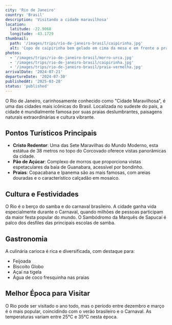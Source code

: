 ```yaml
---
city: 'Rio de Janeiro'
country: 'Brasil'
description: 'Visitando a cidade maravilhosa'
location:
  latitude: -22.9068
  longitude: -43.1729
thumbnail:
  path: '/images/trips/rio-de-janeiro-brasil/caipirinha.jpg'
  alt: 'Copo de caipirinha bem gelado em cima da mesa e em frente a praia de Ipanema'
photos:
  - '/images/trips/rio-de-janeiro-brasil/morro-urca.jpg'
  - '/images/trips/rio-de-janeiro-brasil/caipirinha.jpg'
  - '/images/trips/rio-de-janeiro-brasil/praia-vermelha.jpg'
arrivalDate: '2024-07-21'
departureDate: '2024-07-30'
publishedAt: '2025-03-28'
status: 'published'
---
```


O Rio de Janeiro, carinhosamente conhecido como "Cidade Maravilhosa", é uma das cidades mais icônicas do Brasil. Localizada no sudeste do país, a cidade é mundialmente famosa por suas praias deslumbrantes, paisagens naturais extraordinárias e cultura vibrante.

## Pontos Turísticos Principais

- **Cristo Redentor**: Uma das Sete Maravilhas do Mundo Moderno, esta estátua de 38 metros no topo do Corcovado oferece vistas panorâmicas da cidade.
- **Pão de Açúcar**: Complexo de morros que proporciona vistas espetaculares da baía de Guanabara, acessível por bondinho.
- **Praias**: Copacabana e Ipanema são as mais famosas, com areias douradas e o característico calçadão em mosaico.

## Cultura e Festividades

O Rio é o berço do samba e do carnaval brasileiro. A cidade ganha vida especialmente durante o Carnaval, quando milhões de pessoas participam da maior festa popular do mundo. O Sambódromo da Marquês de Sapucaí é palco dos desfiles das principais escolas de samba.

## Gastronomia

A culinária carioca é rica e diversificada, com destaque para:
- Feijoada
- Biscoito Globo
- Açaí na tigela
- Água de coco fresquinha nas praias

## Melhor Época para Visitar

O Rio pode ser visitado o ano todo, mas o período entre dezembro e março é o mais popular, coincidindo com o verão brasileiro e o Carnaval. As temperaturas variam entre 25°C e 35°C nesta época.
